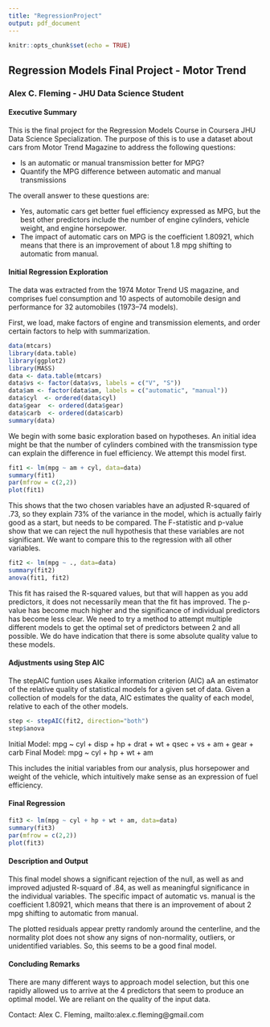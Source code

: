 ```yaml
---
title: "RegressionProject"
output: pdf_document
---
```


```r
knitr::opts_chunk$set(echo = TRUE)
```

## Regression Models Final Project - Motor Trend
### Alex C. Fleming - JHU Data Science Student

#### Executive Summary
This is the final project for the Regression Models Course in Coursera JHU Data Science Specialization. The purpose of this is to use a dataset about cars from Motor Trend Magazine to address the following questions:

- Is an automatic or manual transmission better for MPG?
- Quantify the MPG difference between automatic and manual transmissions

The overall answer to these questions are:

- Yes, automatic cars get better fuel efficiency expressed as MPG, but the best other predictors include the number of engine cylinders, vehicle weight, and engine horsepower.
- The impact of automatic cars on MPG is the coefficient 1.80921, which means that there is an improvement of about 1.8 mpg shifting to automatic from manual. 

#### Initial Regression Exploration

The data was extracted from the 1974 Motor Trend US magazine, and comprises fuel consumption and 10 aspects of automobile design and performance for 32 automobiles (1973–74 models).

First, we load, make factors of engine and transmission elements, and order certain factors to help with summarization.

```r
data(mtcars)
library(data.table)
library(ggplot2)
library(MASS)
data <- data.table(mtcars)
data$vs <- factor(data$vs, labels = c("V", "S"))
data$am <- factor(data$am, labels = c("automatic", "manual"))
data$cyl  <- ordered(data$cyl)
data$gear  <- ordered(data$gear)
data$carb  <- ordered(data$carb)
summary(data)
```

We begin with some basic exploration based on hypotheses. An initial idea might be that the number of cylinders combined with the transmission type can explain the difference in fuel efficiency. We attempt this model first.

```r
fit1 <- lm(mpg ~ am + cyl, data=data)
summary(fit1)
par(mfrow = c(2,2))
plot(fit1)
```

This shows that the two chosen variables have an adjusted R-squared of .73, so they explain 73% of the variance in the model, which is actually fairly good as a start, but needs to be compared. The F-statistic and p-value show that we can reject the null hypothesis that these variables are not significant. We want to compare this to the regression with all other variables.

```r
fit2 <- lm(mpg ~ ., data=data)
summary(fit2)
anova(fit1, fit2)
```
This fit has raised the R-squared values, but that will happen as you add predictors, it does not necessarily mean that the fit has improved. The p-value has become much higher and the significance of individual predictors has become less clear. We need to try a method to attempt multiple different models to get the optimal set of predictors between 2 and all possible. We do have indication that there is some absolute quality value to these models.

#### Adjustments using Step AIC

The stepAIC funtion uses Akaike information criterion (AIC) aA an estimator of the relative quality of statistical models for a given set of data. Given a collection of models for the data, AIC estimates the quality of each model, relative to each of the other models.

```r
step <- stepAIC(fit2, direction="both")
step$anova
```
Initial Model:
mpg ~ cyl + disp + hp + drat + wt + qsec + vs + am + gear + carb
Final Model:
mpg ~ cyl + hp + wt + am

This includes the initial variables from our analysis, plus horsepower and weight of the vehicle, which intuitively make sense as an expression of fuel efficiency.

#### Final Regression

```r
fit3 <- lm(mpg ~ cyl + hp + wt + am, data=data)
summary(fit3)
par(mfrow = c(2,2))
plot(fit3)
```
#### Description and Output

This final model shows a significant rejection of the null, as well as and improved adjusted R-squard of .84, as well as meaningful significance in the individual variables. The specific impact of automatic vs. manual is the coefficient 1.80921, which means that there is an improvement of about 2 mpg shifting to automatic from manual. 

The plotted residuals appear pretty randomly around the centerline, and the normality plot does not show any signs of non-normality, outliers, or unidentified variables. So, this seems to be a good final model.

#### Concluding Remarks

There are many different ways to approach model selection, but this one rapidly allowed us to arrive at the 4 predictors that seem to produce an optimal model. We are reliant on the quality of the input data.

Contact: Alex C. Fleming, mailto:alex.c.fleming@gmail.com
